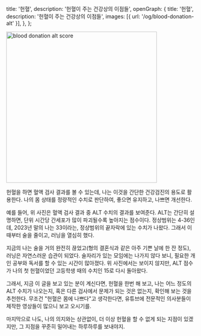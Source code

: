   title: '헌혈',
  description: '헌혈이 주는 건강상의 이점들',
  openGraph: {
    title: '헌혈',
    description: '헌혈이 주는 건강상의 이점들',
    images: [{ url: '/og/blood-donation-alt' }],
  },
};

<Image
  src="/images/blood-donation-alt/blood-donation-alt.jpeg"
  alt="blood donation alt score"
  width="400"
  height="400"
/>

헌혈을 하면 혈액 검사 결과를 볼 수 있는데, 나는 이것을 간단한 건강검진의 용도로 활용한다. 나의 몸 상태를 정량적인 수치로 판단하여, 좋으면 유지하고, 나쁘면 개선한다.

예를 들어, 위 사진은 혈액 검사 결과 중 ALT 수치의 결과를 보여준다. ALT는 간단히 설명하면, 단위 시간당 간세포가 많이 파괴될수록 높아지는 점수이다. 정상범위는 4-36인데, 2023년 말의 나는 33이라는, 정상범위의 끝자락에 있는 수치가 나왔다. 그래서 이때부터 술을 줄이고, 러닝을 열심히 했다.

지금의 나는 술을 거의 완전히 끊었고(형의 결혼식과 같은 아주 기쁜 날에 한 잔 정도), 러닝은 자연스러운 습관이 되었다. 술자리가 있는 모임에는 나가지 않다 보니, 필요한 개인 공부와 독서를 할 수 있는 시간이 많아졌다. 위 사진에서는 보이지 않지만, ALT 점수가 나의 첫 헌혈이었던 고등학생 때의 수치인 15로 다시 돌아왔다.

그래서, 지금 이 글을 보고 있는 분이 계신다면, 헌혈을 한번 해 보고, 나는 어느 정도의 ALT 수치가 나오는지, 혹은 다른 검사에서 문제가 되는 것은 없는지, 확인해 보는 것을 추천한다. 무조건 "헌혈은 몸에 나쁘다"고 생각한다면, 유튜브에 전문적인 의사분들이 제작한 영상들이 많으니 보고 오시기를.

마지막으로 나도, 나의 의지와는 상관없이, 더 이상 헌혈을 할 수 없게 되는 지점이 있겠지만, 그 지점을 꾸준히 밀어내는 하루하루를 보내야지.
